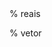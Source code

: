 
::: {.hidden}

\providecommand{\reais}{\mathbb{R}}           % reais
\providecommand{\vet}[1]{\overrightarrow{#1}}         % vetor

:::
